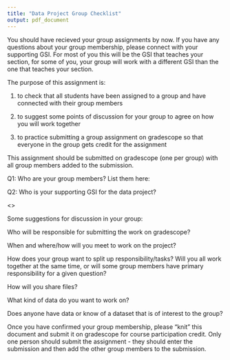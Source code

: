 ```yaml
---
title: "Data Project Group Checklist"
output: pdf_document
---
```


You should have recieved your group assignments by now.  If you have any questions about your group membership, please connect with your supporting GSI.  For most of you this will be the GSI that teaches your section, for some of you, your group will work with a different GSI than the one that teaches your section.

The purpose of this assignment is:

1) to check that all students have been assigned to a group and have connected with their group members

2) to suggest some points of discussion for your group to agree on how you will work together

2) to practice submitting a group assignment on gradescope so that everyone in the group gets credit for the assignment


This assignment should be submitted on gradescope (one per group) with all group members added to the submission.

Q1:  Who are your group members?  List them here:


Q2:  Who is your supporting GSI for the data project?

<<answer here>>

Some suggestions for discussion in your group:

Who will be responsible for submitting the work on gradescope?

When and where/how will you meet to work on the project?

How does your group want to split up responsibility/tasks?  Will you all work together at the same time, or will some group members have primary responsibility for a given question? 

How will you share files?  

What kind of data do you want to work on? 

Does anyone have data or know of a dataset that is of interest to the group?

Once you have confirmed your group membership, please "knit" this document and submit it on gradescope for course participation credit.  Only one person should submit the assignment - they should enter the submission and then add the other group members to the submission.  



